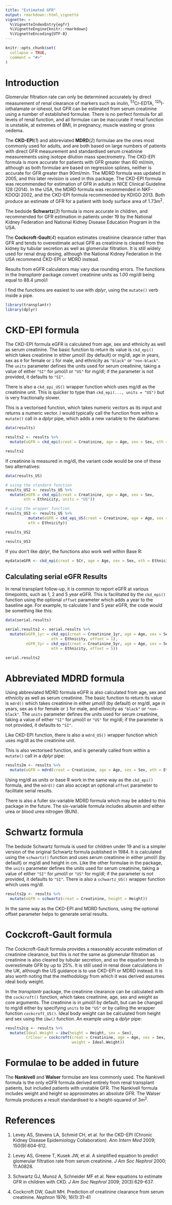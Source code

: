 ```yaml
---
title: "Estimated GFR"
output: rmarkdown::html_vignette
vignette: >
  %\VignetteIndexEntry{egfr}
  %\VignetteEngine{knitr::rmarkdown}
  %\VignetteEncoding{UTF-8}
---
```


```r
knitr::opts_chunk$set(
  collapse = TRUE,
  comment = "#>"
)
```

# Introduction

Glomerular filtration rate can only be determined accurately by direct measurement of renal clearance of markers such as inulin, ^51^Cr-EDTA, ^125^I-iothalamate or iohexol, but GFR can be estimated from serum creatinine using a number of established formulae. There is no perfect formula for all levels of renal function, and all formulae can be inaccurate if renal function is unstable, at extremes of BMI, in pregnancy, muscle wasting or gross oedema.

The **CKD-EPI**(_1_) and abbreviated **MDRD**(_2_) formulae are the ones most commonly used for adults, and are both based on large numbers of patients with direct GFR measurement and standardised serum creatinine measurements using isotope dilution mass spectrometry. The CKD-EPI formula is more accurate for patients with GFR greater than 60 ml/min, although as both formulae are based on regression splines, neither is accurate for GFR greater than 90ml/min. The MDRD formula was updated in 2005, and this later revision is used in this package. The CKD-EPI formula was recommended for estimation of GFR in adults in NICE Clinical Guideline 128 (2014). In the USA, the MDRD formula was recommended in NKF-KDOQI 2002, and the CKD-EPI formula recommended by KDIGO 2013. Both produce an estimate of GFR for a patient with body surface area of 1.73m^2^.

The bedside **Schwartz**(_3_) formula is more accurate in children, and recommended for GFR estimation in patients under 19 by the National Kidney Federation and National Kidney Disease Education Program in the USA.

The **Cockcroft-Gault**(_4_) equation estimates creatinine clearance rather than GFR and tends to overestimate actual GFR as creatinine is cleared from the kidney by tubular secretion as well as glomerular filtration. It is still widely used for renal drug dosing, although the National Kidney Federation in the USA recommend CKD-EPI or MDRD instead.

Results from eGFR calculators may vary due rounding errors. The functions in the _transplantr_ package convert creatinine units as 1.00 mg/dl being equal to 88.4 µmol/l

I find the functions are easiest to use with _dplyr_, using the `mutate()` verb inside a pipe.

```r
library(transplantr)
library(dplyr)
```

# CKD-EPI formula

The CKD-EPI formula eGFR is calculated from age, sex and ethnicity as well as serum creatinine. The basic function to return its value is `ckd_epi()` which takes creatinine in either µmol/l (by default) or mg/dl, age in years, sex as `0` for female or `1` for male, and ethnicity as `"black"` or `"non-black"`. The `units` parameter defines the units used for serum creatinine, taking a value of either `"SI"` for µmol/l or `"US"` for mg/dl; if the parameter is not provided, it defaults to `"SI"`.

There is also a `ckd_epi_US()` wrapper function which uses mg/dl as the creatinine unit. This is quicker to type than `ckd_epi(..., units = "US")` but is very fractionally slower.

This is a vectorised function, which takes numeric vectors as its input and returns a numeric vector. I would typically call the function from within a `mutate()` call in a _dplyr_ pipe, which adds a new variable to the dataframe:

```r
data(results)

results2 <- results %>%
  mutate(eGFR = ckd_epi(creat = Creatinine, age = Age, sex = Sex, eth = Ethnicity))

results2
```

If creatinine is measured in mg/dl, the variant code would be one of these two alternatives:

```r
data(results_US)

# using the standard function
results_US2 <- results_US %>%
  mutate(eGFR = ckd_epi(creat = Creatinine, age = Age, sex = Sex,
        eth = Ethnicity, units = "US"))

# using the wrapper function
results_US3 <- results_US %>%
          mutate(eGFR = ckd_epi_US(creat = Creatinine, age = Age, sex = Sex,
          eth = Ethnicity))

results_US2

results_US3
```

If you don't like _dplyr_, the functions also work well within Base R:

```r
mydata$eGFR <- ckd_epi(creat = SCr, age = Age, sex = Sex, eth = Ethnicity)
```

## Calculating serial eGFR Results

In renal transplant follow-up, it is common to report eGFR at various timepoints, such as 1, 2 and 5 year eGFR. This is facilitated by the `ckd_epi()` function using the optional `offset` parameter which adds a year to the baseline age. For example, to calculate 1 and 5 year eGFR, the code would be something like this:

```r
data(serial.results)

serial.results2 <- serial.results %>%
  mutate(eGFR_1yr = ckd_epi(creat = Creatinine_1yr, age = Age, sex = Sex,
                    eth = Ethnicity, offset = 1),
         eGFR_5yr = ckd_epi(creat = Creatinine_5yr, age = Age, sex = Sex,
                    eth = Ethnicity, offset = 5))

serial.results2
```

# Abbreviated MDRD formula

Using abbreviated MDRD formula eGFR is also calculated from age, sex and ethnicity as well as serum creatinine. The basic function to return its value is `mdrd()` which takes creatinine in either µmol/l (by default) or mg/dl, age in years, sex as `0` for female or `1` for male, and ethnicity as `"black"` or `"non-black"`. The `units` parameter defines the units used for serum creatinine, taking a value of either `"SI"` for µmol/l or `"US"` for mg/dl; if the parameter is not provided, it defaults to `"SI"`.

Like CKD-EPI function, there is also a `mdrd_US()` wrapper function which uses mg/dl as the creatinine unit.

This is also vectorised function, and is generally called from within a `mutate()` call in a _dplyr_ pipe:

```r
results2m <- results %>%
  mutate(eGFR = mdrd(creat = Creatinine, age = Age, sex = Sex, eth = Ethnicity))
```

Using mg/dl as units or base R work in the same way as the `ckd_epi()` formula, and the `mdrd()` can also accept an optional `offset` parameter to facilitate serial results.

There is also a fuller six-variable MDRD formula which may be added to this package in the future. The six-variable formula includes albumin and either urea or blood urea nitrogen (BUN).

# Schwartz formula

The bedside Schwartz formula is used for children under 19 and is a simpler version of the original Schwartz formula published in 1984. It is calculated using the `schwartz()` function and uses serum creatinine in either µmol/l (by default) or mg/dl and height in cm. Like the other formulae in the package, the `units` parameter defines the units used for serum creatinine, taking a value of either `"SI"` for µmol/l or `"US"` for mg/dl; if the parameter is not provided, it defaults to `"SI"`. There is also a `schwartz_US()` wrapper function which uses mg/dl.

```r
results2p <- results %>%
  mutate(eGFR = schwartz(creat = Creatinine, height = Height))
```

In the same way as the CKD-EPI and MDRD functions, using the optional offset parameter helps to generate serial results.

# Cockcroft-Gault formula

The Cockcroft-Gault formula provides a reasonably accurate estimation of creatinine clearance, but this is _not_ the same as glomerular filtration as creatinine is also cleared by tubular secretion, and so the equation tends to overestimate GFR by up to 25%. It is still used in renal dose calculations in the UK, although the US guidance is to use CKD-EPI or MDRD instead. It is also worth noting that the methodology from which it was derived assumes ideal body weight.

In the _transplantr_ package, the creatinine clearance can be calculated with the `cockcroft()` function, which takes creatinine, age, sex and weight as core arguments. The creatinine is in µmol/l by default, but can be changed to mg/dl either by specifying `units` to be `"US"` or by calling the wrapper function `cockcroft_US()`. Ideal body weight can be calculated from height and sex using the `ibw()` function. An example using a _dplyr_ pipe:

```r
results2cg <- results %>%
  mutate(Ideal.Weight = ibw(height = Height, sex = Sex),
         CrClear = cockcroft(creat = Creatinine, age = Age, sex = Sex,
                             weight = Ideal.Weight))
```


# Formulae to be added in future

The **Nankivell** and **Walser** formulae are less commonly used. The Nankivell formula is the only eGFR formula derived entirely from renal transplant patients, but included patients with unstable GFR. The Nankivell formula includes weight and height so approximates an absolute GFR. The Walser formula produces a result standardised to a height-squared of 3m^2^.

# References

1. Levey AS, Stevens LA, Schmid CH, et al. for the CKD-EPI (Chronic Kidney Disease Epidemiology Collaboration). _Ann Intern Med_ 2009; 150(9):604-612.

2. Levey AS, Greene T, Kusek JW, et al. A simplified equation to predict glomerular filtration rate from serum creatinine. _J Am Soc Nephrol_ 2000; 11:A0828.

3. Schwartz GJ, Munoz A, Schneider MF et al. New equations to estimate GFR in children with CKD. _J Am Soc Nephrol_ 2009; 20(3):629-637.

4. Cockcroft DW, Gault MH. Prediction of creatinine clearance from serum creatinine. _Nephron_ 1976; 16(1):31-41
